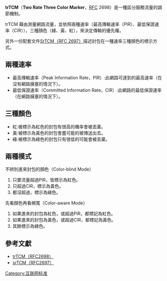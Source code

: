 {{expand|time=2011-06-24T11:16:16+00:00}}
{{Orphan |time=2012-06-14T16:42:43+00:00 }}
{{lowercase}}
'''trTCM'''（'''Two Rate Three Color Marker'''，[[RFC|RFC]] 2698）是一種區分服務流量的調節機制。

trTCM 藉由測量網路流量，並依照兩種速率（最高傳輸速率（PIR）、最低保證速率（CIR）），三種顏色（綠、黃、紅），來決定傳輸的優先權。

另外一份配套文件[http://www.rfc-archive.org/getrfc.php?rfc=2697 SrTCM（RFC 2697）]描述封包在一種速率三種顏色的標示方式。

==兩種速率==
*最高傳輸速率（Peak Information Rate，PIR）:此網路可達到的最高速率（在沒有網路擁塞的情況下）。
*最低保證速率（Committed Information Rate，CIR）:此網路的最低保證速率（在網路擁塞的情況下）。

==三種顏色==
*紅:被標示為紅色的封包有很高的機率會被丟棄。
*黃:被標示為黃色的封包會盡可能的被傳送出去。
*綠:被標示為綠色的封包只有很低的可能會被丟棄。

==兩種模式==
不辨別進來封包的顏色（Color-blind Mode）
#只要流量超過PIR，皆標示為紅色。
#只超過CIR，標示為黃色。
#都沒超過，標示為綠色。

先看顏色再看頻寬（Color-aware Mode）
#如果進來的封包為紅色，或超過PIR，都標記為紅色。
#如果進來的封包為黃色，或超過CIR，都標記為黃色。
#其餘標示為綠色。

==參考文獻==
*[http://www.rfc-archive.org/getrfc.php?rfc=2698 trTCM（RFC2698）]
*[http://www.rfc-archive.org/getrfc.php?rfc=2697 srTCM（RFC2697）]

[[Category:互联网标准|Category:互联网标准]]